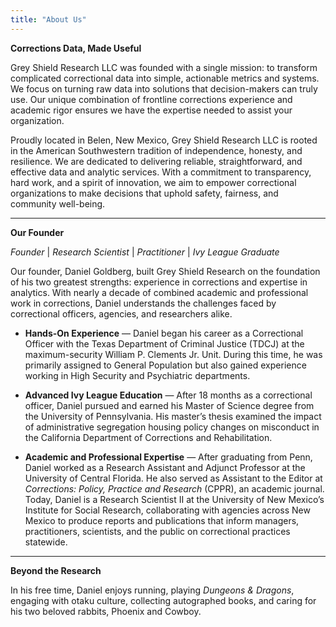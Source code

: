 ```yaml
---
title: "About Us"
---
```


**Corrections Data, Made Useful**

Grey Shield Research LLC was founded with a single mission: to transform complicated correctional data into simple, actionable metrics and systems. We focus on turning raw data into solutions that decision-makers can truly use. Our unique combination of frontline corrections experience and academic rigor ensures we have the expertise needed to assist your organization.

Proudly located in Belen, New Mexico, Grey Shield Research LLC is rooted in the American Southwestern tradition of independence, honesty, and resilience. We are dedicated to delivering reliable, straightforward, and effective data and analytic services. With a commitment to transparency, hard work, and a spirit of innovation, we aim to empower correctional organizations to make decisions that uphold safety, fairness, and community well-being.

---

**Our Founder**

*Founder* \| *Research Scientist* \| *Practitioner* \| *Ivy League Graduate*

Our founder, Daniel Goldberg, built Grey Shield Research on the foundation of his two greatest strengths: experience in corrections and expertise in analytics. With nearly a decade of combined academic and professional work in corrections, Daniel understands the challenges faced by correctional officers, agencies, and researchers alike.

- **Hands-On Experience** — Daniel began his career as a Correctional Officer with the Texas Department of Criminal Justice (TDCJ) at the maximum-security William P. Clements Jr. Unit. During this time, he was primarily assigned to General Population but also gained experience working in High Security and Psychiatric departments.

- **Advanced Ivy League Education** — After 18 months as a correctional officer, Daniel pursued and earned his Master of Science degree from the University of Pennsylvania. His master’s thesis examined the impact of administrative segregation housing policy changes on misconduct in the California Department of Corrections and Rehabilitation.

- **Academic and Professional Expertise** — After graduating from Penn, Daniel worked as a Research Assistant and Adjunct Professor at the University of Central Florida. He also served as Assistant to the Editor at *Corrections: Policy, Practice and Research* (CPPR), an academic journal. Today, Daniel is a Research Scientist II at the University of New Mexico’s Institute for Social Research, collaborating with agencies across New Mexico to produce reports and publications that inform managers, practitioners, scientists, and the public on correctional practices statewide.

---

**Beyond the Research**

In his free time, Daniel enjoys running, playing *Dungeons & Dragons*, engaging with otaku culture, collecting autographed books, and caring for his two beloved rabbits, Phoenix and Cowboy.
